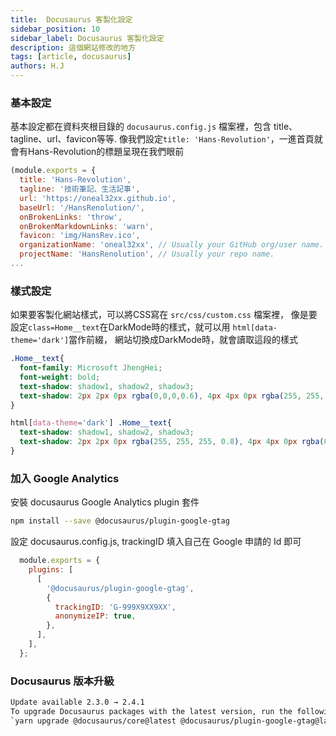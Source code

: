 ```yaml
---
title:  Docusaurus 客製化設定
sidebar_position: 10
sidebar_label: Docusaurus 客製化設定
description: 這個網站修改的地方
tags: [article, docusaurus]
authors: H.J
---
```



### 基本設定

基本設定都在資料夾根目錄的 `docusaurus.config.js` 檔案裡，包含 title、tagline、url、favicon等等.
像我們設定`title: 'Hans-Revolution'`，一進首頁就會有Hans-Revolution的標題呈現在我們眼前

```javascript title="docusaurus.config.js" showLineNumbers 
(module.exports = {
  title: 'Hans-Revolution',
  tagline: '技術筆記、生活記事',
  url: 'https://oneal32xx.github.io',
  baseUrl: '/HansRenolution/',
  onBrokenLinks: 'throw',
  onBrokenMarkdownLinks: 'warn',
  favicon: 'img/HansRev.ico',
  organizationName: 'oneal32xx', // Usually your GitHub org/user name.
  projectName: 'HansRenolution', // Usually your repo name.
...
```

### 樣式設定

如果要客製化網站樣式，可以將CSS寫在 `src/css/custom.css` 檔案裡，
像是要設定`class=Home__text`在DarkMode時的樣式，就可以用 `html[data-theme='dark']`當作前綴，
網站切換成DarkMode時，就會讀取這段的樣式

```css title="src/css/custom.css" showLineNumbers 
.Home__text{
  font-family: Microsoft JhengHei;
  font-weight: bold;
  text-shadow: shadow1, shadow2, shadow3;
  text-shadow: 2px 2px 0px rgba(0,0,0,0.6), 4px 4px 0px rgba(255, 255, 255, 0.5);
}

html[data-theme='dark'] .Home__text{
  text-shadow: shadow1, shadow2, shadow3;
  text-shadow: 2px 2px 0px rgba(255, 255, 255, 0.8), 4px 4px 0px rgba(0,0,0,0.15);
}

```

### 加入 Google Analytics

安裝 docusaurus Google Analytics plugin 套件
```bash
npm install --save @docusaurus/plugin-google-gtag
```

設定 docusaurus.config.js, trackingID 填入自己在 Google 申請的 Id 即可
```js title="docusaurus.config.js" showLineNumbers 
  module.exports = {
    plugins: [
      [
        '@docusaurus/plugin-google-gtag',
        {
          trackingID: 'G-999X9XX9XX',
          anonymizeIP: true,
        },
      ],
    ],
  };
```


### Docusaurus 版本升級


```bash
Update available 2.3.0 → 2.4.1 
To upgrade Docusaurus packages with the latest version, run the following command:  
`yarn upgrade @docusaurus/core@latest @docusaurus/plugin-google-gtag@latest @docusaurus/preset-classic@latest` 
```

